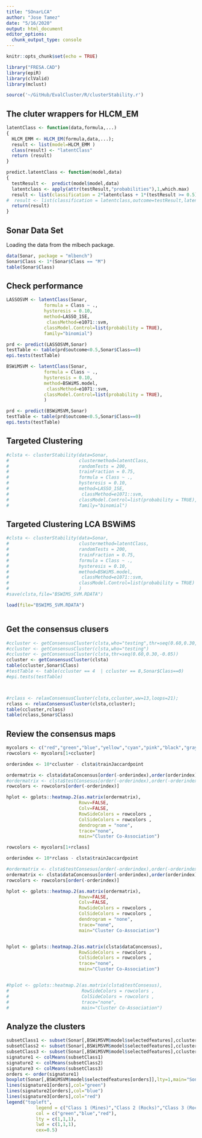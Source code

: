 ```yaml
---
title: "SOnarLCA"
author: "Jose Tamez"
date: "5/16/2020"
output: html_document
editor_options: 
  chunk_output_type: console
---
```


```r
knitr::opts_chunk$set(echo = TRUE)
```

```r
library("FRESA.CAD")
library(epiR)
library(clValid)
library(mclust)

source('~/GitHub/EvalCluster/R/clusterStability.r')


```

## The cluter wrappers for HLCM_EM
```r
latentClass <- function(data,formula,...)
{
  HLCM_EMM <- HLCM_EM(formula,data,...);
  result <- list(model=HLCM_EMM )
  class(result) <- "latentClass"
  return (result)
}

predict.latentClass <- function(model,data)
{
  testResult <-  predict(model$model,data)
  latentclass <- apply(attr(testResult,"probabilities"),1,which.max)
  result <- list(classification = 2*latentclass + 1*(testResult >= 0.5),outcome=testResult,latentclass=latentclass)
#  result <- list(classification = latentclass,outcome=testResult,latentclass=latentclass)
  return(result)
}

```



## Sonar Data Set

Loading the data from the mlbech package.

```r
data(Sonar, package = "mlbench")
Sonar$Class <- 1*(Sonar$Class == "M")
table(Sonar$Class)

```


## Check performance
```r

LASSOSVM <- latentClass(Sonar,
              formula = Class ~ .,
              hysteresis = 0.10,
              method=LASSO_1SE,
               classMethod=e1071::svm,
              classModel.Control=list(probability = TRUE),
              family="binomial")

prd <- predict(LASSOSVM,Sonar)
testTable <- table(prd$outcome<0.5,Sonar$Class==0)
epi.tests(testTable)

BSWiMSVM <- latentClass(Sonar,
              formula = Class ~ .,
              hysteresis = 0.10,
              method=BSWiMS.model,
               classMethod=e1071::svm,
              classModel.Control=list(probability = TRUE),
              )

prd <- predict(BSWiMSVM,Sonar)
testTable <- table(prd$outcome<0.5,Sonar$Class==0)
epi.tests(testTable)


```



## Targeted Clustering

```r
#clsta <- clusterStability(data=Sonar, 
#                          clustermethod=latentClass,
#                          randomTests = 200, 
#                          trainFraction = 0.75,
#                          formula = Class ~ .,
#                          hysteresis = 0.10,
#                          method=LASSO_1SE,
#                           classMethod=e1071::svm,
#                          classModel.Control=list(probability = TRUE),
#                          family="binomial")

```

## Targeted Clustering LCA BSWiMS

```r

#clsta <- clusterStability(data=Sonar, 
#                          clustermethod=latentClass,
#                          randomTests = 200, 
#                          trainFraction = 0.75,
#                          formula = Class ~ .,
#                          hysteresis = 0.10,
#                          method=BSWiMS.model,
#                           classMethod=e1071::svm,
#                          classModel.Control=list(probability = TRUE)
#                          )
#save(clsta,file="BSWIMS_SVM.RDATA")

load(file="BSWIMS_SVM.RDATA")



```



## Get the consensus clusers

```r

#ccluster <- getConsensusCluster(clsta,who="testing",thr=seq(0.60,0.30,-0.05))
#ccluster <- getConsensusCluster(clsta,who="testing")
#ccluster <- getConsensusCluster(clsta,thr=seq(0.60,0.30,-0.05))
ccluster <- getConsensusCluster(clsta)
table(ccluster,Sonar$Class)
#testTable <- table(ccluster == 4  | ccluster == 8,Sonar$Class==0)
#epi.tests(testTable)



#rclass <- relaxConsensusCluster(clsta,ccluster,ww=13,loops=21);
rclass <- relaxConsensusCluster(clsta,ccluster);
table(ccluster,rclass)
table(rclass,Sonar$Class)

```


## Review the consensus maps

```r
mycolors <- c("red","green","blue","yellow","cyan","pink","black","gray","violet","orange","brown")
rowcolors <- mycolors[1+ccluster]

orderindex <- 10*ccluster - clsta$trainJaccardpoint

ordermatrix <- clsta$dataConcensus[order(-orderindex),order(orderindex)]
#ordermatrix <- clsta$testConsesus[order(-orderindex),order(-orderindex)]
rowcolors <- rowcolors[order(-orderindex)]

hplot <- gplots::heatmap.2(as.matrix(ordermatrix),
                           Rowv=FALSE,
                           Colv=FALSE,
                           RowSideColors = rowcolors ,
                           ColSideColors = rowcolors ,
                           dendrogram = "none",
                           trace="none",
                           main="Cluster Co-Association")

rowcolors <- mycolors[1+rclass]

orderindex <- 10*rclass - clsta$trainJaccardpoint

#ordermatrix <- clsta$testConsesus[order(-orderindex),order(-orderindex)]
ordermatrix <- clsta$dataConcensus[order(-orderindex),order(orderindex)]
rowcolors <- rowcolors[order(-orderindex)]

hplot <- gplots::heatmap.2(as.matrix(ordermatrix),
                           Rowv=FALSE,
                           Colv=FALSE,
                           RowSideColors = rowcolors ,
                           ColSideColors = rowcolors ,
                           dendrogram = "none",
                           trace="none",
                           main="Cluster Co-Association")


hplot <- gplots::heatmap.2(as.matrix(clsta$dataConcensus),
                           RowSideColors = rowcolors ,
                           ColSideColors = rowcolors ,
                           trace="none",
                           main="Cluster Co-Association")


#hplot <- gplots::heatmap.2(as.matrix(clsta$testConsesus),
#                           RowSideColors = rowcolors ,
#                           ColSideColors = rowcolors ,
#                           trace="none",
#                           main="Cluster Co-Association")

```

## Analyze the clusters

```r

subsetClass1 <- subset(Sonar[,BSWiMSVM$model$selectedfeatures],ccluster==1)
subsetClass2 <- subset(Sonar[,BSWiMSVM$model$selectedfeatures],ccluster==2)
subsetClass3 <- subset(Sonar[,BSWiMSVM$model$selectedfeatures],ccluster==3)
signature1 <- colMeans(subsetClass1)
signature2 <- colMeans(subsetClass2)
signature3 <- colMeans(subsetClass3)
orders <- order(signature1)
boxplot(Sonar[,BSWiMSVM$model$selectedfeatures[orders]],lty=1,main="Sonar Signatures",xlab="Feature",ylab="Sonar",las=2)
lines(signature1[orders],col="green")
lines(signature2[orders],col="blue")
lines(signature3[orders],col="red")
legend("topleft",
           legend = c("Class 1 (Mines)","Class 2 (Rocks)","Class 3 (Rocks)"),
           col = c("green","blue","red"),
           lty = c(1,1,1),
           lwd = c(1,1,1),
           cex=0.5)


```

